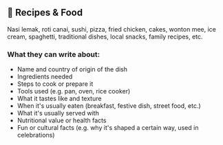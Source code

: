 ## 🍜 Recipes & Food

Nasi lemak, roti canai, sushi, pizza, fried chicken, cakes, wonton mee, ice cream, spaghetti, traditional dishes, local snacks, family recipes, etc.

### What they can write about:

<ul>
  <li>Name and country of origin of the dish</li>
  <li>Ingredients needed</li>
  <li>Steps to cook or prepare it</li>
  <li>Tools used (e.g. pan, oven, rice cooker)</li>
  <li>What it tastes like and texture</li>
  <li>When it's usually eaten (breakfast, festive dish, street food, etc.)</li>
  <li>What it's usually served with</li>
  <li>Nutritional value or health facts</li>
  <li>Fun or cultural facts (e.g. why it's shaped a certain way, used in celebrations)</li>
</ul>
